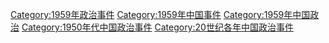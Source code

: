 [[Category:1959年政治事件|Category:1959年政治事件]]
[[Category:1959年中国事件|Category:1959年中国事件]]
[[Category:1959年中国政治|Category:1959年中国政治]]
[[Category:1950年代中国政治事件|Category:1950年代中国政治事件]]
[[Category:20世纪各年中国政治事件|Category:20世纪各年中国政治事件]]